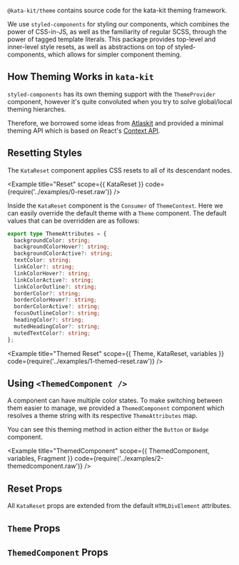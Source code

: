 

`@kata-kit/theme` contains source code for the kata-kit theming framework.

We use `styled-components` for styling our components, which combines the power of CSS-in-JS, as well as the familiarity of regular SCSS, through the power of tagged template literals. This package provides top-level and inner-level style resets, as well as abstractions on top of styled-components, which allows for simpler component theming.

## How Theming Works in `kata-kit`

`styled-components` has its own theming support with the `ThemeProvider` component, however it's quite convoluted when you try to solve global/local theming hierarches.

Therefore, we borrowed some ideas from [Atlaskit](https://atlaskit.atlassian.com/packages/core/theme) and provided a minimal theming API which is based on React's [Context API](https://reactjs.org/docs/context.html).

## Resetting Styles

The `KataReset` component applies CSS resets to all of its descendant nodes.

<Example title="Reset" scope={{ KataReset }} code={require('../examples/0-reset.raw')} />

Inside the `KataReset` component is the `Consumer` of `ThemeContext`. Here we can easily override the default theme with a `Theme` component. The default values that can be overridden are as follows:

```typescript
export type ThemeAttributes = {
  backgroundColor: string;
  backgroundColorHover?: string;
  backgroundColorActive?: string;
  textColor: string;
  linkColor?: string;
  linkColorHover?: string;
  linkColorActive?: string;
  linkColorOutline?: string;
  borderColor?: string;
  borderColorHover?: string;
  borderColorActive?: string;
  focusOutlineColor?: string;
  headingColor?: string;
  mutedHeadingColor?: string;
  mutedTextColor?: string;
};
```

<Example title="Themed Reset" scope={{ Theme, KataReset, variables }} code={require('../examples/1-themed-reset.raw')} />

## Using `<ThemedComponent />`

A component can have multiple color states. To make switching between them easier to manage, we provided a `ThemedComponent` component which resolves a theme string with its respective `ThemeAttributes` map.

You can see this theming method in action either the `Button` or `Badge` component.

<Example title="ThemedComponent" scope={{ ThemedComponent, variables, Fragment }} code={require('../examples/2-themedcomponent.raw')} />

## Reset Props

All `KataReset` props are extended from the default `HTMLDivElement` attributes.

## `Theme` Props

<Props props={themeProps} />

## `ThemedComponent` Props

<Props props={themedComponentProps} />

